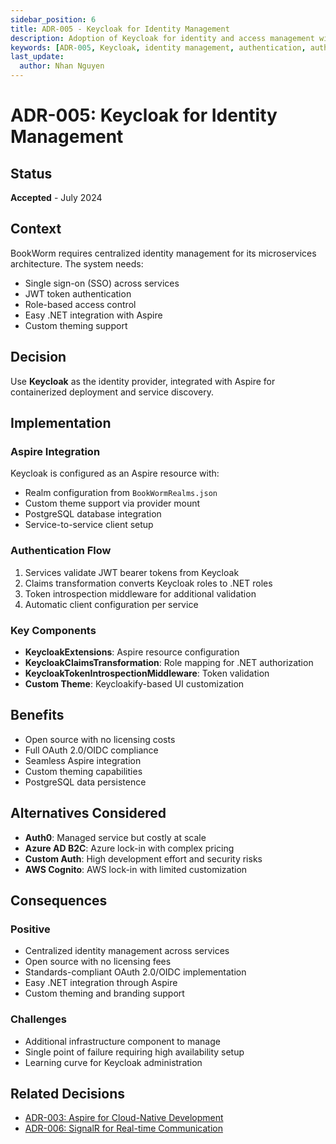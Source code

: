 ```yaml
---
sidebar_position: 6
title: ADR-005 - Keycloak for Identity Management
description: Adoption of Keycloak for identity and access management with OIDC and OAuth2
keywords: [ADR-005, Keycloak, identity management, authentication, authorization, OIDC, OAuth2, SSO]
last_update:
  author: Nhan Nguyen
---
```


# ADR-005: Keycloak for Identity Management

## Status

**Accepted** - July 2024

## Context

BookWorm requires centralized identity management for its microservices architecture. The system needs:

- Single sign-on (SSO) across services
- JWT token authentication
- Role-based access control
- Easy .NET integration with Aspire
- Custom theming support

## Decision

Use **Keycloak** as the identity provider, integrated with Aspire for containerized deployment and service discovery.

## Implementation

### Aspire Integration

Keycloak is configured as an Aspire resource with:

- Realm configuration from `BookWormRealms.json`
- Custom theme support via provider mount
- PostgreSQL database integration
- Service-to-service client setup

### Authentication Flow

1. Services validate JWT bearer tokens from Keycloak
2. Claims transformation converts Keycloak roles to .NET roles
3. Token introspection middleware for additional validation
4. Automatic client configuration per service

### Key Components

- **KeycloakExtensions**: Aspire resource configuration
- **KeycloakClaimsTransformation**: Role mapping for .NET authorization
- **KeycloakTokenIntrospectionMiddleware**: Token validation
- **Custom Theme**: Keycloakify-based UI customization

## Benefits

- Open source with no licensing costs
- Full OAuth 2.0/OIDC compliance
- Seamless Aspire integration
- Custom theming capabilities
- PostgreSQL data persistence

## Alternatives Considered

- **Auth0**: Managed service but costly at scale
- **Azure AD B2C**: Azure lock-in with complex pricing
- **Custom Auth**: High development effort and security risks
- **AWS Cognito**: AWS lock-in with limited customization

## Consequences

### Positive

- Centralized identity management across services
- Open source with no licensing fees
- Standards-compliant OAuth 2.0/OIDC implementation
- Easy .NET integration through Aspire
- Custom theming and branding support

### Challenges

- Additional infrastructure component to manage
- Single point of failure requiring high availability setup
- Learning curve for Keycloak administration

## Related Decisions

- [ADR-003: Aspire for Cloud-Native Development](./adr-003-aspire-cloud-native.mdx)
- [ADR-006: SignalR for Real-time Communication](./adr-006-signalr-realtime.mdx)

